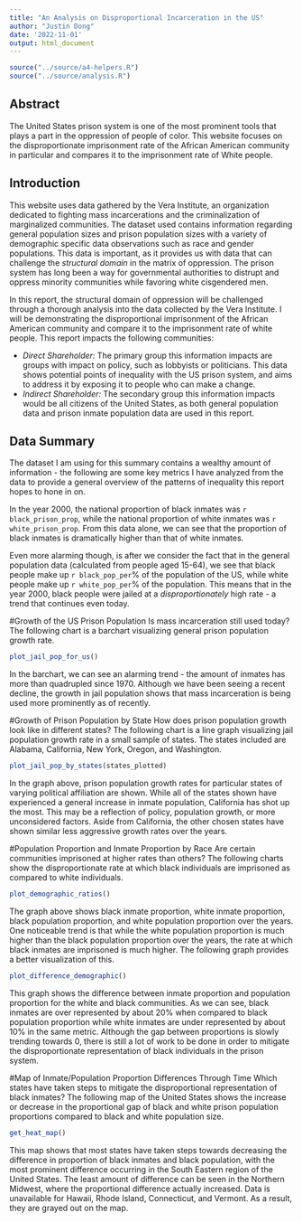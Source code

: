 ```yaml
---
title: "An Analysis on Disproportional Incarceration in the US"
author: "Justin Dong"
date: '2022-11-01'
output: html_document
---
```


```r
source("../source/a4-helpers.R")
source("../source/analysis.R")
```

## Abstract 

The United States prison system is one of the most prominent tools that plays a part in the oppression of people of color. This website focuses on the disproportionate imprisonment rate of the African American community in particular and compares it to the imprisonment rate of White people.

## Introduction 
This website uses data gathered by the Vera Institute, an organization dedicated to fighting mass incarcerations and the criminalization of marginalized communities. The dataset used contains information regarding general population sizes and prison population sizes with a variety of demographic specific data observations such as race and gender populations. This data is important, as it provides us with data that can challenge the *structural domain* in the matrix of oppression. The prison system has long been a way for governmental authorities to distrupt and oppress minority communities while favoring white cisgendered men. 

In this report, the structural domain of oppression will be challenged through a thorough analysis into the data collected by the Vera Institute. I will be demonstrating the disproportional imprisonment of the African American community and compare it to the imprisonment rate of white people. This report impacts the following communities:

- *Direct Shareholder:* The primary group this information impacts are groups with impact on policy, such as lobbyists or politicians. This data shows potential points of inequality with the US prison system, and aims to address it by exposing it to people who can make a change.
- *Indirect Shareholder:* The secondary group this information impacts would be all citizens of the United States, as both general population data and prison inmate population data are used in this report. 

## Data Summary 
The dataset I am using for this summary contains a wealthy amount of information - the following are some key metrics I have analyzed from the data to provide a general overview of the patterns of inequality this report hopes to hone in on. 

In the year 2000, the national proportion of black inmates was `r black_prison_prop`, while the national proportion of white inmates was `r white_prison_prop`. From this data alone, we can see that the proportion of black inmates is dramatically higher than that of white inmates. 

Even more alarming though, is after we consider the fact that in the general population data (calculated from people aged 15-64), we see that black people make up `r black_pop_per`% of the population of the US, while white people make up `r white_pop_per`% of the population. This means that in the year 2000, black people were jailed at a *disproportionately* high rate - a trend that continues even today. 

#Growth of the US Prison Population
Is mass incarceration still used today? The following chart is a barchart visualizing general prison population growth rate.

```r
plot_jail_pop_for_us()
```

In the barchart, we can see an alarming trend - the amount of inmates has more than quadrupled since 1970. Although we have been seeing a recent decline, the growth in jail population shows that mass incarceration is being used more prominently as of recently.

#Growth of Prison Population by State
How does prison population growth look like in different states? The following chart is a line graph visualizing jail population growth rate in a small sample of states. The states included are Alabama, California, New York, Oregon, and Washington. 

```r
plot_jail_pop_by_states(states_plotted)
```

In the graph above, prison population growth rates for particular states of varying political affiliation are shown. While all of the states shown have experienced a general increase in inmate population, California has shot up the most. This may be a reflection of policy, population growth, or more unconsidered factors. Aside from California, the other chosen states have shown similar less aggressive growth rates over the years. 

#Population Proportion and Inmate Proportion by Race
Are certain communities imprisoned at higher rates than others? The following charts show the disproportionate rate at which black individuals are imprisoned as compared to white individuals. 

```r
plot_demographic_ratios()
```

The graph above shows black inmate proportion, white inmate proportion, black population proportion, and white population proportion over the years. One noticeable trend is that while the white population proportion is much higher than the black population proportion over the years, the rate at which black inmates are imprisoned is much higher. The following graph provides a better visualization of this. 

```r
plot_difference_demographic()
```

This graph shows the difference between inmate proportion and population proportion for the white and black communities. As we can see, black inmates are over represented by about 20% when compared to black population proportion while white inmates are under represented by about 10% in the same metric. Although the gap between proportions is slowly trending towards 0, there is still a lot of work to be done in order to mitigate the disproportionate representation of black individuals in the prison system. 

#Map of Inmate/Population Proportion Differences Through Time
Which states have taken steps to mitigate the disproportional representation of black inmates? The following map of the United States shows the increase or decrease in the proportional gap of black and white prison population proportions compared to black and white population size. 

```r
get_heat_map()
```

This map shows that most states have taken steps towards decreasing the difference in proportion of black inmates and black population, with the most prominent difference occurring in the South Eastern region of the United States. The least amount of difference can be seen in the Northern Midwest, where the proportional difference actually increased. Data is unavailable for Hawaii, Rhode Island, Connecticut, and Vermont. As a result, they are grayed out on the map.  


